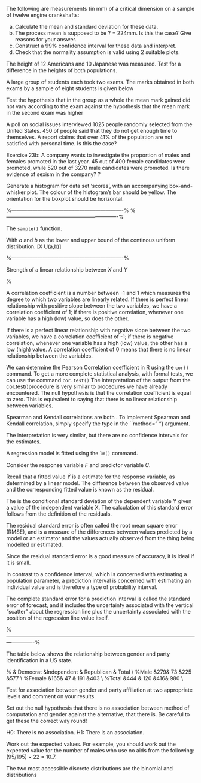 \section{Exercise} The following are measurements (in mm) of a critical
dimension on a sample of twelve engine crankshafts:

\begin{verbatim}
224.120 224.001 224.017 223.982 223.989 223.961
223.960 224.089 223.987 223.976 223.902 223.980
\end{verbatim}
(a) Calculate the mean and standard deviation for these data.
(b) The process mean is supposed to be ? = 224mm. Is this the
case? Give reasons for your answer.
(c) Construct a 99\% confidence interval for these data and interpret.
(d) Check that the normality assumption is valid using 2 suitable plots.

\begin{verbatim}
> x<-c(224.120,224.001,224.017,223.982 ,223.989 ,223.961,
+ 223.960 ,224.089 ,223.987 ,223.976 , 223.902 ,223.980)
>
> mean(x)
[1] 223.997
>
> sd(x)
[1] 0.05785405
>
> t.test(x,mu=224,conf.level=0.99)

One Sample t-test

data:  x
t = -0.1796, df = 11, p-value = 0.8607
alternative hypothesis: true mean is not equal to 224
99 percent confidence interval:
223.9451 224.0489
sample estimates:
mean of x
223.997

\end{verbatim}
\section{Exercise 2} 
The height of 12 Americans and 10 Japanese was measured. Test for a difference in the heights of both populations.
\begin{verbatim}
Americans
174.68   169.87    165.07    165.95 204.99 177.61 
170.11  170.71    181.52 167.68 158.62 182.90
Japanese
158.76  168.85  159.64  180.02  164.24
161.91  163.99  152.71  157.32  147.20
\end{verbatim}
\begin{verbatim}
> t.test(A,J)
Welch Two Sample t-test
data:  A and J
t = 2.8398, df = 19.815, p-value = 0.01018
alternative hypothesis: true difference in means is not equal to 0
95 percent confidence interval:
3.360121 21.996879
sample estimates:
mean of x mean of y
174.1425  161.4640
\end{verbatim}

\section{Exercise 3}

A large group of students each took two exams. The marks obtained in both exams by a sample of eight students is given below

\begin{verbatim}
Student12345678
Exam 15776473962564981
Exam 26781624957615971
\end{verbatim}
Test the hypothesis that in the group as a whole the mean mark gained did not vary according to the exam against the hypothesis that the mean mark in the second exam was higher
\begin{verbatim}
>
> Ex1<-c(57,76,47,39,62,56,49,81)
> Ex2<-c(67,81,62,49,57,61,59,71)
> t.test(Ex1-Ex2)

One Sample t-test

data:  Ex1 - Ex2
t = -1.6733, df = 7, p-value = 0.1382
alternative hypothesis: true mean is not equal to 0
95 percent confidence interval:
-12.065666   2.065666
sample estimates:
mean of x
-5
\end{verbatim}

\section{Exercise 4}
A poll on social issues interviewed 1025 people randomly selected from the United States. 450 of people said that they do not get enough time to themselves. A report claims that over 41\% of the population are not satisfied with personal time. Is this the case?

\begin{verbatim}

> prop.test(450,1025,p=0.40,alternative="greater")

1-sample proportions test with continuity correction

data:  450 out of 1025, null probability 0.4
X-squared = 6.3425, df = 1, p-value = 0.005894
alternative hypothesis: true p is greater than 0.4
95 percent confidence interval:
0.413238 1.000000
sample estimates:
p
0.4390244
\end{verbatim}

Exercise 23b:  A company wants to investigate the proportion of males and females promoted in the last year. 45 out of 400 female candidates were promoted, while 520 out of 3270 male candidates were promoted. Is there evidence of sexism in the company?
\begin{verbatim}
> x.vec=c(45,520)
> n.vec=c(400,3270)
>  prop.test(x.vec,n.vec)

2-sample test for equality of proportions with continuity correction

data:  x.vec out of n.vec
X-squared = 5.5702, df = 1, p-value = 0.01827
alternative hypothesis: two.sided
95 percent confidence interval:
-0.08133043 -0.01171238
sample estimates:
prop 1    prop 2
0.1125000 0.1590214
\end{verbatim}

?
\section{Exercise}

Generate a histogram for data set 'scores', with an accompanying box-and-whisker plot.
The colour of the histogram's bar should be yellow. The orientation for the boxplot should be horizontal.

\begin{verbatim}
scores <-c(23,19,22,22,19,20,25,26,26,19,24,23,17,21,28,26)

par(mfrow=c(2,1)) # two rows , one column

hist(scores,main="Distribution of scores",xlab="scores",col="yellow")

boxplot(scores ,horizontal=TRUE)

par(mfrow =c(1,1)) #reset
\end{verbatim}

%----------------------------------------------------------------%
\section{Vector Operations}
\begin{itemize}
*  $R$ operates on named data structures. The simplest such
structure is the vector, which is a single entity consisting of an
ordered collection of numbers or characters.

*  The most common types of vectors are:
\begin{itemize}
*  Numeric vectors *  Character vectors *  Logical
vectors
\end{itemize}

*  There are, of course, other types of vectors.
\begin{itemize}
*  Colour vectors - potentially useful later on.
*  Order vectors - The rankings of items in a vector.
*  Complex number vectors - not part of this course.
\end{itemize}
\end{itemize}
\subsection{Ordering Vector Operations}
\begin{framed}
\begin{verbatim}
sort(x)  # sort x into ascending order
rev(x)
rev(sort(x))
\end{verbatim}
\end{framed}

\begin{framed}
\begin{verbatim}
x=c(15, 34, 7, 12, 18, 9, 1, 42, 56, 28, 13, 24, 35)

length(x)         # How many items in x
median(x)         # median of data set x
sort(x)[7]        # 7th item when x is in ascending order
quantile(x,0.75)  # Compute the third quartile
quantile(x,0.25)  # Compute the first quartile
IQR(x)            
fivenum(x)

# code is committed
\end{verbatim}
\end{framed}




%----------------------------------------------------------------%
\section{Some Useful Operations}
\subsection{Sampling}

The ``sample()`` function.

\subsection{Set Theory Operations}

\subsection{Controlling Precision and Integerization}
\begin{framed}
\begin{verbatim}
pi
round(pi,3)
round(pi,2)
floor(pi)
ceiling(pi)
\end{verbatim}
\end{framed}

\subsection{Randomly Generated Numbers}
With $a$ and $b$ as the lower and upper bound of the continous uniform distribution.
\[X \sim U(a,b)\]

\begin{framed}
\begin{verbatim}
framename = data.frame()
\end{verbatim}
\end{framed}
%----------------------------------------------------------------%
\section{Important Graphical Procedures}
\begin{enumerate}
*  Histograms
*  Box-plots
*  Scatter-plots
\end{enumerate}

\subsubsection{Correlation Coefficient}
Strength of a linear relationship between $X$ and $Y$

%\begin{framed}
\begin{verbatim}
M=1000
CorrData=numeric(M)
for (i in 1:M)
{
CorrData[i] = cor(rnorm(10),rnorm(10))
}
\end{verbatim}
%\end{framed}
The null hypothesis is that the correlation coefficient is zero. 

The alternative hypothesis is that the correlation coefficients is greater than zero. 

The slope and intercept estimates 

These tests are given in the "Two Tailed" format. 
The one tailed format compares a null hypothesis where the parameter of interest has a true value of less than or equalt to one versus an alternative hypothesis stating that it has a value greater than zero. 



\newpage
\section{Programming Paradigms}



Note: ``sample()`` takes a sample of the specified size (here just one) from a range of values (here integers 1 to 100).
\begin{framed}
\begin{verbatim}

#initialise a counter to zero
niter = 0
#initialize an empty vector
numvec = numeric()


num = sample(1:100, 1)

#while loop
while(num != 20)
{
num = sample(1:100, 1)
niter = niter + 1
numvec = c(numvec,num)
}
numvec
niter

\end{verbatim}
\end{framed}


\subsection{Sums of two dice rolls}
\begin{framed}
\begin{verbatim}
#Set Up an Empty Matrix of 6 rows and 6 columns
Dice = matrix(0,6,6)

#Main Loop
for(i in 1:6)
{
#Nested Loop
for(j in 1:6)
{
Dice[i,j] = i+j
}
}
Dice   # Print your Results
\end{verbatim}
\end{framed}
\subsection{Correlation Structure Example}


\newpage
\section{Correlation and Simple Regression Models}

\subsection{Correlation}

A correlation coefficient is a number between -1 and 1 which measures the degree to which two variables are linearly related. If there is perfect linear relationship with positive slope between the two variables, we have a correlation coefficient of 1; if there is positive correlation, whenever one variable has a high (low) value, so does the other.

If there is a perfect linear relationship with negative slope between the two variables, we have a correlation coefficient of -1; if there is negative correlation, whenever one variable has a high (low) value, the other has a low (high) value.
A correlation coefficient of 0 means that there is no linear relationship between the variables.

We can determine the Pearson Correlation coefficient in R using the ``cor()`` command.
To get a more complete statistical analysis, with formal tests, we can use the command ``cor.test()``
The interpretation of the output from the cor.test()procedure is very similar to procedures we have already encountered. The null hypothesis is that the correlation coefficient is equal to zero. This is equivalent to saying that there is no linear relationship between variables.


\begin{framed}
\begin{verbatim}
C=c(0,2,4,6,8,10,12) 
F=c(2.1,5.0,9.0,12.6,17.3,21.0,24.7)
cor.test(C,F)
\end{verbatim}
\end{framed}
\begin{verbatim}

Pearson's product-moment correlation

data:  C and F 
t = 47.1967, df = 5, p-value = 8.066e-08
alternative hypothesis: true correlation is not equal to 0 
95 percent confidence interval:
0.9920730 0.9998421 
sample estimates:
cor 
0.9988796 
\end{verbatim}


\subsection{Spearman and Kendall Correlation}
Spearman and Kendall correlations are both \textbf{\emph{rank correlations}}. 
To implement Spearman and Kendall correlation, simply specify the type in the ``method=" "} argument.
\begin{verbatim}
> cor(G,D)
[1] 0.3167869
>
> cor(G,D,method="spearman")
[1] 0.1785714
>
> cor(G,D,method="kendall")
[1] 0.1428571
> 
\end{verbatim}
The interpretation is very similar, but there are no confidence intervals for the estimates.

\subsection{Fitting a Regression Model}
A regression model is fitted using the ``lm()`` command.

Consider the response variable $F$ and predictor variable $C$.
\begin{framed}
\begin{verbatim}
C=c(0,2,4,6,8,10,12) 
F=c(2.1,5.0,9.0,12.6,17.3,21.0,24.7)
Fit1=lm(F~C)
\end{verbatim}
\end{framed}


\subsection{Confidence and Prediction Intervals for Fitted Values} 

Recall that a fitted value $\hat{Y}$ is a estimate for the response variable, as determined by a linear model. The difference between the observed value and the corresponding fitted value is known as the residual.

The \textbf{\emph{residual standard error}} is the conditional standard deviation of the dependent variable Y given a value of the independent variable X. The calculation of this standard error follows from the definition of the residuals.

The residual standard error is often called the root mean square error (RMSE), and is a measure of the differences between values predicted by a model or an estimator and the values actually observed from the thing being modelled or estimated.

Since the residual standard error is a good measure of accuracy, it is ideal if it is small.

\subsubsection{Prediction Intervals}
In contrast to a confidence interval, which is concerned with estimating a population parameter, a prediction interval is concerned with estimating an individual value and is therefore a type of probability interval. 

The complete standard error for a prediction interval is called the standard error of forecast, and it includes the uncertainty associated with the vertical “scatter” about the regression line plus the uncertainty associated with the position of the regression line value itself.









\newpage
%----------------------------------------------------------------------------------------------------------------------------%
\section{Working with Categorical Data}
\subsection{Chi-Square}

The table below shows the relationship between gender and party identification in a US state.


%   & Democrat &Independent & Republican & Total \\
%Male   &279& 73  &225 &577 \\
%Female &165& 47  & 191 &403 \\
%Total  &444 & 120 &416&   980 \\

Test for association between gender and party affiliation at two appropriate levels
and comment on your results.

Set out the null hypothesis that there is no association between method of computation
and gender against the alternative, that there is. Be careful to get these the correct way
round!

H0: There is no association.
H1: There is an association.

Work out the expected values. For example, you should work out the expected value for
the number of males who use no aids from the following: (95/195) × 22 = 10.7.


\section{Probability Distributions}
\subsection{Discrete Probability Distribution}


The two most accessible discrete distributions are the binomial and \textbf{\emph{Poisson}} distributions


